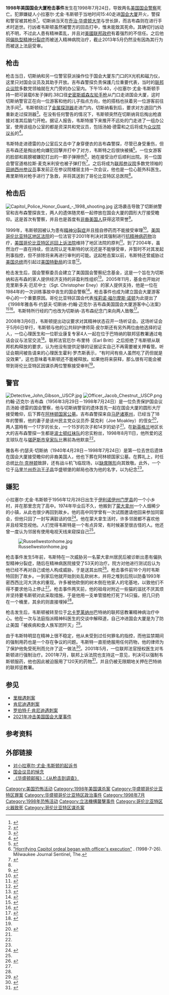 {{noteTA
|G1=USState
|G2=美國總統
}}
{{Infobox civilian attack
|title=1998年美国国会大厦枪击事件
|image=
|caption= 位于美国国会大厦档案室门口的纪念牌匾
|location=[[哥伦比亚特区|哥伦比亚特区]]
|target=[[美国国会大厦|美国国会大厦]]
|date=1998年7月24日
|time-begin=15:40
|time-end=16:00
|timezone=[[UTC-4|UTC-4]]
|type=枪击
|fatalities=2（[[美国国会警察|美国国会警察]]）
|injuries=3（犯罪嫌疑人，一位美国国会警察和一位旁观者）
|perp=小拉塞尔·尤金·韦斯顿
|motive = 精神疾病
}}

'''1998年美国国会大厦枪击事件'''发生在1998年7月24日，导致两名[[美国国会警察|美国国会警察]]死亡。犯罪嫌疑人小拉塞尔·尤金·韦斯顿于当地时间15:40走进[[美国国会大厦|国会大厦]]开火，警探{{link-en|约翰·迈克尔·吉布森|John Gibson (police officer)}}和警官{{link-en|雅各布·切斯纳|Jacob Chestnut}}被其枪杀<ref name=CNN>{{cite news |url=http://www.cnn.com/US/9807/24/dc.shooting.03/ |title=2 dead, 2 hurt in U.S. Capitol shooting |publisher=CNN.com |accessdate=2013-05-28 |archiveurl=https://web.archive.org/web/20061029233005/http://www.cnn.com/US/9807/24/dc.shooting.03/ |archivedate=2006-10-29 |deadurl=yes }}</ref>。切斯纳当天在[[乔治·华盛顿大学|乔治·华盛顿大学]]与世长辞，而吉布森则在{{link-en|华盛顿医疗中心|Washington Hospital Center}}进行手术时逝世。行凶者韦斯顿虽然被警方的回击打中，惟未能致其死命。其确切行凶动机不明，不过此人患有精神紊乱，并且对[[美國联邦政府|美國联邦政府]]有着强烈的不信任。之后他因[[精神分裂症|偏执型精神分裂症]]而被送入精神病院治疗，截止2013年5月仍然没有因為其行为而被送上法庭受审。

==枪击==
枪击当日，切斯纳和另一位警官获派操作位于国会大厦东门口的X光机和磁力仪，这里只对国会议员及其助手开放。吉布森警探负责保護几位重要代表，当时的[[联邦众议院|联邦众议院]]多数党领袖{{link-en|汤姆·德雷|Tom DeLay}}就在大门旁的办公室内。下午15:40，小拉塞尔·尤金·韦斯顿手持一把可装载6发子弹的.38口径[[史密斯威森|史密斯威森]][[左轮手枪|左轮手枪]]从门口走进国会大厦，这时切斯纳警官正在向一位游客和他的儿子指点方向，他的搭档也扶着另一位游客前往洗手间<ref name=buried>{{cite web | url = http://www.arlingtoncemetery.net/gib-ches.htm | title = Capitol Police Officers laid to rest in Arlington National Cemetery | publisher = Michael Robert Patterson | accessdate = 2013-05-28 | archive-date = 2020-11-16 | archive-url = https://web.archive.org/web/20201116010803/http://www.arlingtoncemetery.net/gib-ches.htm | dead-url = no }}</ref>。韦斯顿绕过了[[金属探测器|金属探测器]]走进门内，切斯纳看到后，要求对方退回门外重新走过探测器<ref>{{cite news | url = http://www.washingtonpost.com/wp-srv/national/longterm/shooting/stories/main072598.htm | title = Gunman Shoots His Way Into Capitol; Two Officers Killed, Suspect Captured | publisher = Washingtonpost.com | accessdate = 2013-05-28 | date = 1999-01-30 | archive-date = 2021-01-18 | archive-url = https://web.archive.org/web/20210118025358/https://www.washingtonpost.com/wp-srv/national/longterm/shooting/stories/main072598.htm | dead-url = no }}</ref>。在没有任何警告的情况下，韦斯顿突然在切斯纳背后掏出枪直接对准其后脑勺开枪。据证人报告，韦斯特接下来推开不远处的门走进了一组办公室，使用该组办公室的都是资深共和党议员，包括汤姆·德雷和之后将成为[[美国众议院议长|众议院议长]]的{{link-en|丹尼斯·哈斯特|Dennis Hastert}}<ref>{{cite web |url=http://www.emergency.com/capshoot.htm |title=Attack on Capitol Hill |publisher=EmergencyNet News |accessdate=2013-05-28 |archiveurl=https://web.archive.org/web/20061208155832/http://emergency.com/capshoot.htm |archivedate=2006-12-08 |deadurl=yes }}</ref>。

韦斯特走进德雷的办公室后又击中了身穿便衣的吉布森警探，尽管已身受重伤，但吉布森还是掏出枪向嫌犯回擊并打中了对方，韦斯特之后很快被捕<ref>{{cite news | url = http://query.nytimes.com/gst/fullpage.html?sec=health&res=9803E5DA1139F936A15754C0A96E958260 | title = Capitol Hill Slayings: The Overview; Gunman Invades Capitol, Killing 2 Guards | publisher = Newyorktimes.com | accessdate = 2013-05-28 | first = Francis X. | last = Clines | date = 1998-07-25 | archive-date = 2019-08-21 | archive-url = https://web.archive.org/web/20190821151559/https://www.nytimes.com/1998/07/25/us/capitol-hill-slayings-the-overview-gunman-invades-capitol-killing-2-guards.html | dead-url = no }}</ref>。一位女游客的脸部和肩膀被嫌犯打出的一颗子弹擦伤<ref>[http://www.findarticles.com/p/articles/mi_qn4196/is_19980726/ai_n10434376 "Horrifying Capitol ordeal began with officer's execution"] {{Wayback|url=http://www.findarticles.com/p/articles/mi_qn4196/is_19980726/ai_n10434376 |date=20190821151551 }}. (1998-7-26). Milwaukee Journal Sentinel, The.</ref>，她在接受治疗后顺利出院。另一位国会警官道格拉斯·麦克米利安也被子弹打伤<ref name="Yehle 1, 18">{{cite news |first=Emily |last=Yehle |title= Weston Competency Hearing Set |url= |format= |work= Roll Call |publisher= Roll Call, Inc. |location= Washington, D.C. |id= |pages= 1, 18 |date= 2008-04-16 |accessdate=2013-05-28}}</ref>。之后将成为[[联邦参议院|联邦参议院]]多数党领袖的[[田纳西州|田纳西州]][[联邦参议员|参议员]]{{link-en|比尔·弗里斯特|Bill Frist}}事发前正在参议院楼层主持一次会议，他也是一位心脏外科医生。弗里斯特对枪手进行了急救，并将其送到了哥伦比亚特区总医院<ref name=CNN/>。

==枪击后==
[[Image:Capitol_Police_Honor_Guard_-_1998_shooting.jpg|thumb]]
这场袭击导致了切斯纳警官和吉布森警探丧生，两人的遗体随灵柩一起停放在国会大厦的圆形大厅接受瞻仰。这是首次有警察，并且也是首度有[[非裔美国人|非裔美国人]]获得这项荣誉<ref>{{cite web | url = http://thomas.loc.gov/cgi-bin/query/z?c105:H.R.4347: | title = Authorizing the use of the Rotunda of the Capitol... | publisher = United States Senate | accessdate = 2013-05-21 | archive-date = 2016-07-05 | archive-url = https://web.archive.org/web/20160705000349/http://thomas.loc.gov/cgi-bin/query/z?c105:H.R.4347: | dead-url = no }}</ref>。

1999年，韦斯顿因被认为患有[[精神分裂症|精神分裂症]]并且擅自停药而不能接受审理<ref>{{cite news | url = http://edition.cnn.com/ALLPOLITICS/stories/1999/04/22/capitol.shooting/ | title = Weston found incompetent to stand trial for Capitol shooting | publisher = CNN.com | accessdate = 2013-05-28 | first = Terry | last = Frieden | archive-date = 2020-09-03 | archive-url = https://web.archive.org/web/20200903090309/http://edition.cnn.com/ALLPOLITICS/stories/1999/04/22/capitol.shooting/ | dead-url = no }}</ref>。[[美国哥伦比亚特区地区法院|美国哥伦比亚特区地区法院]]的一位法官于2001年判决对其强制进行[[抗精神病药|抗精神病药物]]治疗，[[美国哥伦比亚特区巡回上诉法院|美国哥伦比亚特区巡回上诉法院]]维持了地区法院的原判<ref>{{cite web | url= http://nypress.com/capitol-shooter-russell-weston-three-years-later/ | title= Capitol Shooter Russell Weston, Three Years Later | publisher= New York Press | accessdate= 2013-05-28 | archive-date= 2016-03-05 | archive-url= https://web.archive.org/web/20160305021159/http://www.nypress.com/capitol-shooter-russell-weston-three-years-later/ | dead-url= no }}</ref>。到了2004年，虽然治疗一直在持续，但法院认定韦斯特的状况还是不能够受审，并暂时不对其发起刑事指控，但不排除将来再进行审判的可能。这起枪击案以前，韦斯特还曾威胁过[[美国总统|美国总统]]而引起过[[美国特勤局|美国特勤局]]的注意<ref>{{cite news |url=http://www.cnn.com/US/9807/24/dc.shooting.04/ |title=Capitol shooting suspect was 'low-level threat' to Clinton |publisher=CNN.com |accessdate=2013-05-28 |archiveurl=https://web.archive.org/web/20050913025541/http://www.cnn.com/US/9807/24/dc.shooting.04/ |archivedate=2005-09-13 |deadurl=yes }}</ref>。

枪击发生后，国会警察委员会建立了美国国会警察纪念基金，这是一个旨在为切斯纳和吉布森的家人提供经济支持的非盈利性组织<ref>{{cite web | url= http://www.law.cornell.edu/uscode/text/2/1953 | title= U.S. Code Title 2, 1953 | publisher= Cornell Law School | accessdate= 2013-05-28 | archive-date= 2012-10-13 | archive-url= https://web.archive.org/web/20121013162344/http://www.law.cornell.edu/uscode/text/2/1953 | dead-url= no }}</ref>。2005年11月，基金也开始对克里斯多夫·厄尼中士（Sgt. Christopher Eney）的家人提供支持，他是一位在1984年的一次训练事故中丧生的国会警察<ref>{{cite web |url=http://www.house.gov/list/press/az01_renzi/flagfootball.html |title=Members, Capitol Police Square Off in 2006 "Longest Yard" Flag Football Game |publisher=Rep. Rick Renzi (AZ-01) |accessdate=2007-01-17 |archiveurl=https://web.archive.org/web/20070105104537/http://www.house.gov/list/press/az01_renzi/flagfootball.html |archivedate=2007-01-05 |deadurl=yes }}</ref>。枪击事件也成为建立国会大厦游客中心的一个重要原因。哥伦比亚特区国会代表[[埃莉诺·福尔摩斯·诺顿|埃莉诺·福尔摩斯·诺顿]]为此提出了《1998年雅各布·约瑟夫·切斯纳-约翰·迈克尔·吉布森美国国会大厦游客中心法案》<ref>{{cite web | url = http://thomas.loc.gov/cgi-bin/query/z?c105:H.R.4347: | title = Jacob Joseph Chestnut-John Michael Gibson United States Capitol Visitor Center Act of 1998 (Introduced in House) | publisher = United States House of Representatives | accessdate = 2013-05-28 | archive-date = 2016-07-05 | archive-url = https://web.archive.org/web/20160705000349/http://thomas.loc.gov/cgi-bin/query/z?c105:H.R.4347: | dead-url = no }}</ref><ref>{{cite news | url = http://www.washingtonpost.com/wp-srv/national/longterm/shooting/stories/security072698.htm | title = Attack Stirs Interest in Visitors Center | publisher = Washingtonpost.com | accessdate = 2013-05-28 | date = 1999-01-30 | archive-date = 2020-07-28 | archive-url = https://web.archive.org/web/20200728105722/https://www.washingtonpost.com/wp-srv/national/longterm/shooting/stories/security072698.htm | dead-url = no }}</ref>。韦斯特所行经的门也改为切斯纳-吉布森纪念门来向两人致敬<ref>{{cite web | url = http://thomas.loc.gov/cgi-bin/query/z?c105:S.+Con.+Res.+113: | title = To rename the Document Door of the Capitol as the Chestnut-Gibson Memorial Door. (Introduced in Senate) | publisher = United States Senate | accessdate = 2013-05-28 | archive-date = 2019-08-21 | archive-url = https://web.archive.org/web/20190821151552/https://www.congress.gov/ | dead-url = no }}</ref>。

2008年3月6日，韦斯顿提出动议要求对其精神状态召开一场听证会。这场听证会于5月6日举行，韦斯顿与他的公共辩护律师简·皮尔斯还有另外两位由他选择的证人，一位心理医生和一位职业康复专家4人一起在位于巴特纳的联邦惩教署通过电话会议与法官交流<ref>{{cite news |first=Emily |last=Yehle |title= Weston unlikely to ever be tried |url= |format= |work= Roll Call |publisher= Roll Call, Inc. |location= Washington, D.C. |id= |pages= 1, 16 |date= 2008-05-07 |accessdate=2013-05-28}}</ref>。联邦法官厄尔·布里特（Earl Britt）之后拒绝了韦斯顿从联邦机构释放的要求，认为他没有提供足够的证据证实自己不再需要被关押看管。听证会期间被告请来的心理医生霍利·罗杰斯表示，“有时间有些人虽然吃了药但就是没效果”，这也意味着韦斯顿还不能被释放。如果他将来获释，那么很有可能会被带到哥伦比亚特区因谋杀两位警察接受审判<ref name="Yehle 1, 18"/>。
{{clear}}

==警官==
[[File:Detective_John_Gibson,_USCP.jpg|thumb]]
[[File:Officer_Jacob_Chestnut,_USCP.png|thumb]]
约翰·迈克尔·吉布森（1956年3月29日－1998年7月24日）是一位负责保护国会议员汤姆·德雷的国会警察，他与切斯纳警官的遗体首先一起在国会大厦的圆形大厅接受瞻仰，后下葬在[[阿林顿国家公墓|阿林顿国家公墓]]。吉布森警探来自[[马萨诸塞州|马萨诸塞州]]，已经当了18年的警察，他的妻子是该州民主党众议员乔·莫克利（Joe Moakley）的侄女<ref>{{cite news | url = http://query.nytimes.com/gst/fullpage.html?sec=health&res=9506EFDE1F39F934A15754C0A96E958260 | title = Capitol Hill slayings: The Police; Congress to Pay Tribute to Slain Officers | publisher = Newyorktimes.com | accessdate = 2013-05-28 | first = Eric | last = Schmitt | date = 1998-07-27 | archive-date = 2019-08-21 | archive-url = https://web.archive.org/web/20190821151553/https://www.nytimes.com/1998/07/27/us/capitol-hill-slayings-the-police-congress-to-pay-tribute-to-slain-officers.html | dead-url = no }}</ref>，两人當時有一个17岁的长女，一个15岁的次子和14岁的幼子<ref name=buried/>。在[[新英格兰|新英格兰]]地区长大的吉布森警探一生都是[[波士顿红袜|波士顿红袜队]]的忠实粉丝，1998年8月11日，他所爱的这支球队在与[[堪萨斯市皇家|堪萨斯市皇家队]]比赛前為他默哀<ref name=buried/>。

雅各布·约瑟夫·切斯纳（1940年4月28日－1998年7月24日）是第一位去世后遗体在国会大厦接受瞻仰的非裔美国人，他也下葬在阿林顿国家公墓。在葬礼上，时任总统[[比尔·克林顿|比尔·克林顿]]致辞，还有战斗机飞临现场，以[[缺席隊形|缺席隊形]]向其致敬。此外，一个位于[[马里兰州|马里兰州]][[乔治王子县_(马里兰州)|乔治王子县]]华盛顿堡的邮局也改为他的名字，以为纪念<ref name=buried/>。

==嫌犯==
小拉塞尔·尤金·韦斯顿于1956年12月28日出生于[[伊利诺伊州|伊利诺伊州]][[门罗县_(伊利诺伊州)|门罗县]]的一个小乡村，并在那里念完了高中。1974年毕业后不久，他搬到了[[蒙大拿州|蒙大拿州]]一个人烟稀少的小镇，从此也很少再回到故乡。他的高中同学曾有一次试图邀请他回来参加同窗会，但他只回了一封写满脏话的信<ref name=hospitalized>{{cite news | url = http://query.nytimes.com/gst/fullpage.html?res=9C00E3DB1E39F935A15754C0A96E958260&sec=health&spon=&pagewanted=all | title = Capitol Hill Slayings: The Suspect; Man Hospitalized in '96 for Ominous Letters | publisher = Newyorktimes.com | accessdate = 2013-05-28 | date = 1998-07-26 | archive-date = 2019-08-21 | archive-url = https://web.archive.org/web/20190821151552/https://www.nytimes.com/1998/07/26/us/capitol-hill-slayings-the-suspect-man-hospitalized-in-96-for-ominous-letters.html | dead-url = no }}</ref>。他在蒙大拿生活时，许多邻居都不喜欢他并且经常忽视他。人们觉得韦斯特是一个有点异常，有时候甚至很古怪的人。他还曾一度认为邻居有使用电视天线来窥探自己<ref name=hospitalized/>。

[[File:Russellwestonhome.jpg|thumb]]

枪击事件发生5年前，韦斯特在一次威胁另一名蒙大拿州居民后被诊断出患有偏执型精神分裂症，随后在精神病医院接受了53天的治疗。院方对他进行测试后认为他已经不再对自己或他人构成威胁，于是送其出院<ref name=access>{{cite news | url = http://www.washingtonpost.com/wp-srv/national/longterm/shooting/stories/weston081098.htm | title = Before the Shootings, a String of Excesses | publisher = Washingtonpost.com | accessdate = 2013-05-26 | date = 1999-01-30 | archive-date = 2020-07-28 | archive-url = https://web.archive.org/web/20200728105823/https://www.washingtonpost.com/wp-srv/national/longterm/shooting/stories/weston081098.htm | dead-url = no }}</ref>。枪击事件前18个月时韦斯特回到了故乡。一到家后他就开始到处乱砍树木，并将之堆到后院以防备1993年密西西比河大洪水的重现。许多被他砍倒的树木倒在他家人的宅基地，以致他们不得不要求他马上停止<ref name=access/>。枪击事件两天前，他的祖母对附近一些猫的滋扰不厌其烦并坚持要韦斯顿对此采取措施，于是他用一支单管猎枪打死了14只猫，把几只扔在一个桶里，其余的则直接埋掉<ref name=access/>。

枪击发生后，韦斯顿被转至位于[[北卡罗莱纳州|北卡罗莱纳州]]巴特纳的联邦惩教署精神病治疗中心。他在一次与法庭指派精神科医生的交谈中解释道，自己冲进国会大厦是为了防止美国「被疾病和食人族军团歼灭」<ref>{{cite news | url = http://www.washingtonpost.com/wp-srv/national/longterm/shooting/stories/weston042399.htm | title = Capitol Shooter's Mind-Set Detailed | publisher = Washingtonpost.com | accessdate = 2013-05-28 | date = 1999-04-23 | archive-date = 2021-01-07 | archive-url = https://web.archive.org/web/20210107150925/https://www.washingtonpost.com/wp-srv/national/longterm/shooting/stories/weston042399.htm | dead-url = no }}</ref>。

由于韦斯特明显在精神上很不稳定，他从未受到过任何罪名的指控，而他监禁期间的强制用药也是一个存在争议的问题。韦斯特一直拒绝服用任何药物，他的律师为了保护他免受死刑而允许了这一做法<ref>{{cite news | url=http://www.nytimes.com/2003/03/03/opinion/insanity-goes-back-on-trial.html?pagewanted=all | work=The New York Times | first=Sally | last=Satel | title=Insanity Goes Back on Trial | date=2003-03-03 | accessdate=2013-05-21 | archive-date=2020-07-28 | archive-url=https://web.archive.org/web/20200728105628/https://www.nytimes.com/2003/03/03/opinion/insanity-goes-back-on-trial.html?pagewanted=all | dead-url=no }}</ref>。2001年5月，一位联邦法官授权医生对韦斯顿进行强制治疗。2001年7月，联邦上诉法院也支持这一意见，判决可以强制韦斯顿服药，他也因此被迫服用了120天的药物<ref>{{cite news | url = http://query.nytimes.com/gst/fullpage.html?sec=health&res=9F07E5DE153BF930A3575BC0A9649C8B63&n=Top%2fReference%2fTimes%20Topics%2fPeople%2fC%2fChestnut%2c%20Jacob%20J%2e | title = Judge Rules Capitol Gunman Can Be Forced to Take Medicine | publisher = Newyorktimes.com | accessdate = 2013-05-28 | date = 2002-08-03 | archive-date = 2011-02-09 | archive-url = https://web.archive.org/web/20110209013709/http://query.nytimes.com/gst/fullpage.html?sec=health&res=9F07E5DE153BF930A3575BC0A9649C8B63&n=Top%2FReference%2FTimes%20Topics%2FPeople%2FC%2FChestnut%2C%20Jacob%20J%2E | dead-url = no }}</ref>，并且仍被无限期地关押在巴特纳的联邦惩教署。
{{clear}}

==参见==
{{portal bar|法律|恐怖主义|美国|历史}}
* [[里根遇刺案|里根遇刺案]]
* [[肯尼迪遇刺案|肯尼迪遇刺案]]
* [[罗伯特·F·肯尼迪遇刺案|罗伯特·F·肯尼迪遇刺案]]
*[[2021年冲击美国国会大厦事件|2021年冲击美国国会大厦事件]]

==参考资料==
{{reflist|2}}

==外部链接==
* [http://projects.ldc.upenn.edu/TDT2000/topics/completed-research/weston-indictment.html 对小拉塞尔·尤金·韦斯顿的起诉书]{{Wayback|url=http://projects.ldc.upenn.edu/TDT2000/topics/completed-research/weston-indictment.html |date=20120206020758 }}
* [https://archive.is/20130414123326/http://www.c-spanarchives.org/congress/?q=node/77532&id=284650 国会议员的悼念]
* [http://www.washingtonpost.com/wp-srv/national/longterm/shooting/archives2.htm 《华盛顿邮报》：《从枪击到调查》]{{Wayback|url=http://www.washingtonpost.com/wp-srv/national/longterm/shooting/archives2.htm |date=20210107113738 }}

[[Category:美国恐怖活动|Category:美国恐怖活动]]
[[Category:1998年美国谋杀案|Category:1998年美国谋杀案]]
[[Category:华盛顿哥伦比亚特区罪案|Category:华盛顿哥伦比亚特区罪案]]
[[Category:华盛顿哥伦比亚特区政治事件|Category:华盛顿哥伦比亚特区政治事件]]
[[Category:1998年7月|Category:1998年7月]]
[[Category:1998年恐怖活动|Category:1998年恐怖活动]]
[[Category:立法機構襲擊事件|Category:立法機構襲擊事件]]
[[Category:哥伦比亚特区火器致死|Category:哥伦比亚特区火器致死]]
[[Category:哥伦比亚特区谋杀案|Category:哥伦比亚特区谋杀案]]
{{Good article}}